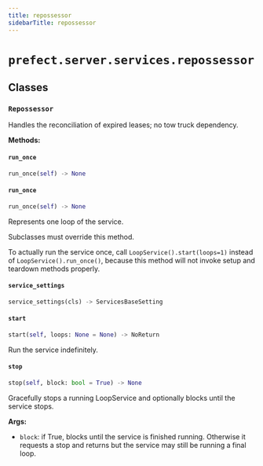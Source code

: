 ```yaml
---
title: repossessor
sidebarTitle: repossessor
---
```


# `prefect.server.services.repossessor`

## Classes

### `Repossessor` <sup><a href="https://github.com/PrefectHQ/prefect/blob/main/src/prefect/server/services/repossessor.py#L14" target="_blank"><Icon icon="github" style="width: 14px; height: 14px;" /></a></sup>


Handles the reconciliation of expired leases; no tow truck dependency.


**Methods:**

#### `run_once` <sup><a href="https://github.com/PrefectHQ/prefect/blob/main/src/prefect/server/services/repossessor.py#L31" target="_blank"><Icon icon="github" style="width: 14px; height: 14px;" /></a></sup>

```python
run_once(self) -> None
```

#### `run_once` <sup><a href="https://github.com/PrefectHQ/prefect/blob/main/src/prefect/server/services/base.py#L328" target="_blank"><Icon icon="github" style="width: 14px; height: 14px;" /></a></sup>

```python
run_once(self) -> None
```

Represents one loop of the service.

Subclasses must override this method.

To actually run the service once, call `LoopService().start(loops=1)`
instead of `LoopService().run_once()`, because this method will not invoke setup
and teardown methods properly.


#### `service_settings` <sup><a href="https://github.com/PrefectHQ/prefect/blob/main/src/prefect/server/services/repossessor.py#L28" target="_blank"><Icon icon="github" style="width: 14px; height: 14px;" /></a></sup>

```python
service_settings(cls) -> ServicesBaseSetting
```

#### `start` <sup><a href="https://github.com/PrefectHQ/prefect/blob/main/src/prefect/server/services/base.py#L210" target="_blank"><Icon icon="github" style="width: 14px; height: 14px;" /></a></sup>

```python
start(self, loops: None = None) -> NoReturn
```

Run the service indefinitely.


#### `stop` <sup><a href="https://github.com/PrefectHQ/prefect/blob/main/src/prefect/server/services/base.py#L290" target="_blank"><Icon icon="github" style="width: 14px; height: 14px;" /></a></sup>

```python
stop(self, block: bool = True) -> None
```

Gracefully stops a running LoopService and optionally blocks until the
service stops.

**Args:**
- `block`: if True, blocks until the service is
finished running. Otherwise it requests a stop and returns but
the service may still be running a final loop.


